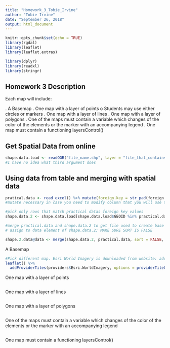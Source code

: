 ```yaml
---
title: "Homework_3_Tobie_Irvine"
author: "Tobie Irvine"
date: "September 26, 2018"
output: html_document
---
```


```r
knitr::opts_chunk$set(echo = TRUE)
library(rgdal)
library(leaflet)
library(leaflet.extras)

library(dplyr)
library(readxl)
library(stringr)

```

## Homework 3 Description
Each map will include: 

.	A Basemap
.	One map with a layer of points
  o	Students may use either circles or markers
.	One map with a layer of lines
.	One map with a layer of polygons
.	One of the maps must contain a variable which changes of the color of the elements or the marker with an accompanying legend
.	One map must contain a functioning layersControl() 


## Get Spatial Data from online

```r
shape.data.load <- readOGR("file_name.shp", layer = "file_that_contains_shape_file", GDAL1_integer64_policy = TRUE)
#I have no idea what third argument does
```
## Using data from table and merging with spatial data
```r
pratical.data <- read_excel() %>% mutate(foreign.key = str_pad(foreign.key, 4, pad = "0"))
#mutate necessary in case you need to modify column that you will use to join shape # file and data file. foreign.key is name of column of you need to modify

#pick only rows that match practical datas foreign key values
shape.data.2 <- shape.data.load[shape.data.load$GEOID %in% practical.data$foreign.key]

#merge practical.data and shape.data.2 to get file used to create base map and 
# assign to data element of shape.data.2; MAKE SURE SORT IS FALSE

shape.2.data@data <- merge(shape.data.2, practical.data, sort = FALSE, by.x = "GEOID", by.y = "foreign.key")

```
A Basemap
```r
#Pick different map. Esri World Imagery is downloaded from website: add no wrap
leaflet() %>%
  addProviderTiles(providers$Esri.WorldImagery, options = providerTileOptions(noWrap = TRUE))

```
One map with a layer of points
```r

```
One map with a layer of lines
```r

```
One map with a layer of polygons
```r

```
One of the maps must contain a variable which changes of the color of the elements or the marker with an accompanying legend
```r

```
One map must contain a functioning layersControl()
```r

```


